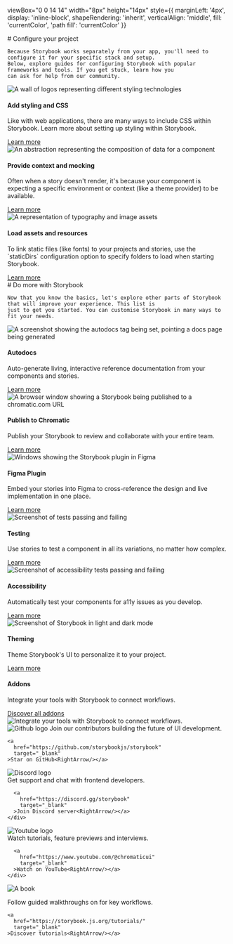 

  viewBox="0 0 14 14"
  width="8px"
  height="14px"
  style={{
    marginLeft: '4px',
    display: 'inline-block',
    shapeRendering: 'inherit',
    verticalAlign: 'middle',
    fill: 'currentColor',
    'path fill': 'currentColor'
  }}
>
  <path d="m11.1 7.35-5.5 5.5a.5.5 0 0 1-.7-.7L10.04 7 4.9 1.85a.5.5 0 1 1 .7-.7l5.5 5.5c.2.2.2.5 0 .7Z"/>
</svg>

<Meta title="Configure your project"/>

<div className="sb-container">
  <div className='sb-section-title'>
    # Configure your project

    Because Storybook works separately from your app, you'll need to configure it for your specific stack and setup.
    Below, explore guides for configuring Storybook with popular frameworks and tools. If you get stuck, learn how you
    can ask for help from our community.
  </div>
  <div className="sb-section">
    <div className="sb-section-item">
      <img
        src={Styling}
        alt="A wall of logos representing different styling technologies"
      />
      <h4 className="sb-section-item-heading">Add styling and CSS</h4>
      <p className="sb-section-item-paragraph">Like with web applications, there are many ways to include CSS within
        Storybook. Learn more about setting up styling within Storybook.</p>
      <a
        href="https://storybook.js.org/docs/html/configure/styling-and-css"
        target="_blank"
      >Learn more<RightArrow/></a>
    </div>
    <div className="sb-section-item">
      <img
        src={Context}
        alt="An abstraction representing the composition of data for a component"
      />
      <h4 className="sb-section-item-heading">Provide context and mocking</h4>
      <p className="sb-section-item-paragraph">Often when a story doesn't render, it's because your component is
        expecting a specific environment or context (like a theme provider) to be available.</p>
      <a
        href="https://storybook.js.org/docs/html/writing-stories/decorators#context-for-mocking"
        target="_blank"
      >Learn more<RightArrow/></a>
    </div>
    <div className="sb-section-item">
      <img src={Assets} alt="A representation of typography and image assets"/>
      <div>
        <h4 className="sb-section-item-heading">Load assets and resources</h4>
        <p className="sb-section-item-paragraph">To link static files (like fonts) to your projects and stories, use the
          `staticDirs` configuration option to specify folders to load when
          starting Storybook.</p>
        <a
          href="https://storybook.js.org/docs/html/configure/images-and-assets"
          target="_blank"
        >Learn more<RightArrow/></a>
      </div>
    </div>
  </div>
</div>
<div className="sb-container">
  <div className='sb-section-title'>
    # Do more with Storybook

    Now that you know the basics, let's explore other parts of Storybook that will improve your experience. This list is
    just to get you started. You can customise Storybook in many ways to fit your needs.
  </div>

  <div className="sb-section">
    <div className="sb-features-grid">
      <div className="sb-grid-item">
        <img src={Docs} alt="A screenshot showing the autodocs tag being set, pointing a docs page being generated"/>
        <h4 className="sb-section-item-heading">Autodocs</h4>
        <p className="sb-section-item-paragraph">Auto-generate living,
          interactive reference documentation from your components and stories.</p>
        <a
          href="https://storybook.js.org/docs/html/writing-docs/autodocs"
          target="_blank"
        >Learn more<RightArrow/></a>
      </div>
      <div className="sb-grid-item">
        <img src={Share} alt="A browser window showing a Storybook being published to a chromatic.com URL"/>
        <h4 className="sb-section-item-heading">Publish to Chromatic</h4>
        <p className="sb-section-item-paragraph">Publish your Storybook to review and collaborate with your entire
          team.</p>
        <a
          href="https://storybook.js.org/docs/html/sharing/publish-storybook#publish-storybook-with-chromatic"
          target="_blank"
        >Learn more<RightArrow/></a>
      </div>
      <div className="sb-grid-item">
        <img src={FigmaPlugin} alt="Windows showing the Storybook plugin in Figma"/>
        <h4 className="sb-section-item-heading">Figma Plugin</h4>
        <p className="sb-section-item-paragraph">Embed your stories into Figma to cross-reference the design and live
          implementation in one place.</p>
        <a
          href="https://storybook.js.org/docs/html/sharing/design-integrations#embed-storybook-in-figma-with-the-plugin"
          target="_blank"
        >Learn more<RightArrow/></a>
      </div>
      <div className="sb-grid-item">
        <img src={Testing} alt="Screenshot of tests passing and failing"/>
        <h4 className="sb-section-item-heading">Testing</h4>
        <p className="sb-section-item-paragraph">Use stories to test a component in all its variations, no matter how
          complex.</p>
        <a
          href="https://storybook.js.org/docs/html/writing-tests"
          target="_blank"
        >Learn more<RightArrow/></a>
      </div>
      <div className="sb-grid-item">
        <img src={Accessibility} alt="Screenshot of accessibility tests passing and failing"/>
        <h4 className="sb-section-item-heading">Accessibility</h4>
        <p className="sb-section-item-paragraph">Automatically test your components for a11y issues as you develop.</p>
        <a
          href="https://storybook.js.org/docs/html/writing-tests/accessibility-testing"
          target="_blank"
        >Learn more<RightArrow/></a>
      </div>
      <div className="sb-grid-item">
        <img src={Theming} alt="Screenshot of Storybook in light and dark mode"/>
        <h4 className="sb-section-item-heading">Theming</h4>
        <p className="sb-section-item-paragraph">Theme Storybook's UI to personalize it to your project.</p>
        <a
          href="https://storybook.js.org/docs/html/configure/theming"
          target="_blank"
        >Learn more<RightArrow/></a>
      </div>
    </div>
  </div>
</div>
<div className='sb-addon'>
  <div className='sb-addon-text'>
    <h4>Addons</h4>
    <p className="sb-section-item-paragraph">Integrate your tools with Storybook to connect workflows.</p>
    <a
      href="https://storybook.js.org/integrations/"
      target="_blank"
    >Discover all addons<RightArrow/></a>
  </div>
  <div className='sb-addon-img'>
    <img src={AddonLibrary} alt="Integrate your tools with Storybook to connect workflows."/>
  </div>
</div>

<div className="sb-section sb-socials">
  <div className="sb-section-item">
    <img src={Github} alt="Github logo" className="sb-explore-image"/>
    Join our contributors building the future of UI development.

    <a
      href="https://github.com/storybookjs/storybook"
      target="_blank"
    >Star on GitHub<RightArrow/></a>
  </div>
  <div className="sb-section-item">
    <img src={Discord} alt="Discord logo" className="sb-explore-image"/>
    <div>
      Get support and chat with frontend developers.

      <a
        href="https://discord.gg/storybook"
        target="_blank"
      >Join Discord server<RightArrow/></a>
    </div>
  </div>
  <div className="sb-section-item">
    <img src={Youtube} alt="Youtube logo" className="sb-explore-image"/>
    <div>
      Watch tutorials, feature previews and interviews.

      <a
        href="https://www.youtube.com/@chromaticui"
        target="_blank"
      >Watch on YouTube<RightArrow/></a>
    </div>
  </div>
  <div className="sb-section-item">
    <img src={Tutorials} alt="A book" className="sb-explore-image"/>
    <p>Follow guided walkthroughs on for key workflows.</p>

    <a
      href="https://storybook.js.org/tutorials/"
      target="_blank"
    >Discover tutorials<RightArrow/></a>
  </div>
</div>

<style>
  {`
  .sb-container {
    margin-bottom: 48px;
  }

      .sb-section {
        width: 100%;
        display: flex;
        flex-direction: row;
        gap: 20px;
      }

      img {
        object-fit: cover;
      }

      .sb-section-title {
        margin-bottom: 32px;
      }

      .sb-section a:not(h1 a, h2 a, h3 a) {
        font-size: 14px;
      }

      .sb-section-item, .sb-grid-item {
        flex: 1;
        display: flex;
        flex-direction: column;
      }

      .sb-section-item-heading {
        padding-top: 20px !important;
        padding-bottom: 5px !important;
        margin: 0 !important;
      }
      .sb-section-item-paragraph {
        margin: 0;
        padding-bottom: 10px;
      }

      .sb-chevron {
        margin-left: 5px;
      }

      .sb-features-grid {
        display: grid;
        grid-template-columns: repeat(2, 1fr);
        grid-gap: 32px 20px;
      }

      .sb-socials {
        display: grid;
        grid-template-columns: repeat(4, 1fr);
      }

      .sb-socials p {
        margin-bottom: 10px;
      }

      .sb-explore-image {
        max-height: 32px;
        align-self: flex-start;
      }

      .sb-addon {
        width: 100%;
        display: flex;
        align-items: center;
        position: relative;
        background-color: #EEF3F8;
        border-radius: 5px;
        border: 1px solid rgba(0, 0, 0, 0.05);
        background: #EEF3F8;
        height: 180px;
        margin-bottom: 48px;
        overflow: hidden;
      }

      .sb-addon-text {
        padding-left: 48px;
        max-width: 240px;
      }

      .sb-addon-text h4 {
        padding-top: 0px;
      }

      .sb-addon-img {
        position: absolute;
        left: 345px;
        top: 0;
        height: 100%;
        width: 200%;
        overflow: hidden;
      }

      .sb-addon-img img {
        width: 650px;
        transform: rotate(-15deg);
        margin-left: 40px;
        margin-top: -72px;
        box-shadow: 0 0 1px rgba(255, 255, 255, 0);
        backface-visibility: hidden;
      }

      @media screen and (max-width: 800px) {
        .sb-addon-img {
          left: 300px;
        }
      }

      @media screen and (max-width: 600px) {
        .sb-section {
          flex-direction: column;
        }

        .sb-features-grid {
          grid-template-columns: repeat(1, 1fr);
        }

        .sb-socials {
          grid-template-columns: repeat(2, 1fr);
        }

        .sb-addon {
          height: 280px;
          align-items: flex-start;
          padding-top: 32px;
          overflow: hidden;
        }

        .sb-addon-text {
          padding-left: 24px;
        }

        .sb-addon-img {
          right: 0;
          left: 0;
          top: 130px;
          bottom: 0;
          overflow: hidden;
          height: auto;
          width: 124%;
        }

        .sb-addon-img img {
          width: 1200px;
          transform: rotate(-12deg);
          margin-left: 0;
          margin-top: 48px;
          margin-bottom: -40px;
          margin-left: -24px;
        }
      }
`}
</style>
